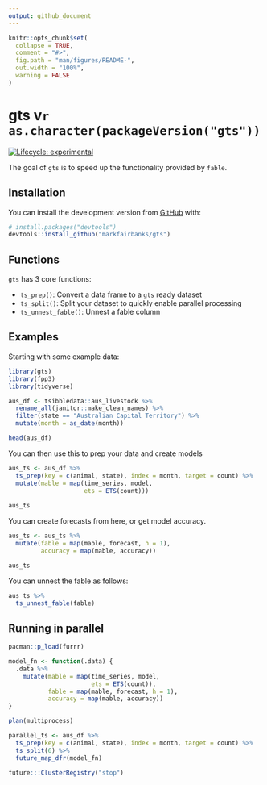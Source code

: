 ```yaml
---
output: github_document
---
```


<!-- README.md is generated from README.Rmd. Please edit that file -->

```r
knitr::opts_chunk$set(
  collapse = TRUE,
  comment = "#>",
  fig.path = "man/figures/README-",
  out.width = "100%",
  warning = FALSE
)
```

# gts v`r as.character(packageVersion("gts"))`

<!-- badges: start -->
[![Lifecycle: experimental](https://img.shields.io/badge/lifecycle-experimental-orange.svg)](https://www.tidyverse.org/lifecycle/#experimental)
<!-- badges: end -->

The goal of `gts` is to speed up the functionality provided by `fable`.

## Installation

You can install the development version from [GitHub](https://github.com/) with:

``` r
# install.packages("devtools")
devtools::install_github("markfairbanks/gts")
```
## Functions

`gts` has 3 core functions:

* `ts_prep()`: Convert a data frame to a `gts` ready dataset
* `ts_split()`: Split your dataset to quickly enable parallel processing
* `ts_unnest_fable()`: Unnest a fable column

## Examples

Starting with some example data:

```r
library(gts)
library(fpp3)
library(tidyverse)

aus_df <- tsibbledata::aus_livestock %>%
  rename_all(janitor::make_clean_names) %>%
  filter(state == "Australian Capital Territory") %>%
  mutate(month = as_date(month))

head(aus_df)
```

You can then use this to prep your data and create models

```r
aus_ts <- aus_df %>%
  ts_prep(key = c(animal, state), index = month, target = count) %>%
  mutate(mable = map(time_series, model,
                     ets = ETS(count)))
  
aus_ts
```

You can create forecasts from here, or get model accuracy.

```r
aus_ts <- aus_ts %>%
  mutate(fable = map(mable, forecast, h = 1),
         accuracy = map(mable, accuracy))

aus_ts
```

You can unnest the fable as follows:

```r
aus_ts %>%
  ts_unnest_fable(fable)
```


## Running in parallel

```r
pacman::p_load(furrr)

model_fn <- function(.data) {
  .data %>%
    mutate(mable = map(time_series, model,
                       ets = ETS(count)),
           fable = map(mable, forecast, h = 1),
           accuracy = map(mable, accuracy))
}

plan(multiprocess)

parallel_ts <- aus_df %>%
  ts_prep(key = c(animal, state), index = month, target = count) %>%
  ts_split(6) %>%
  future_map_dfr(model_fn)

future:::ClusterRegistry("stop")
```

